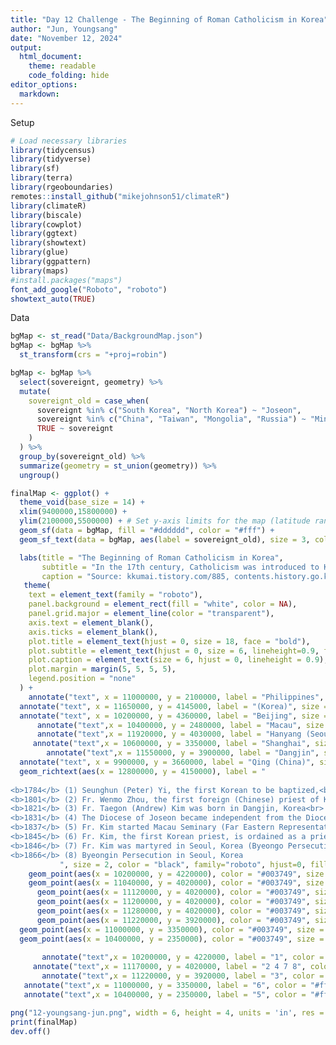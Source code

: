 ```yaml
---
title: "Day 12 Challenge - The Beginning of Roman Catholicism in Korea"
author: "Jun, Youngsang"
date: "November 12, 2024"
output: 
  html_document: 
    theme: readable
    code_folding: hide
editor_options: 
  markdown: 
---
```


Setup
```r
# Load necessary libraries
library(tidycensus)
library(tidyverse)
library(sf)
library(terra)
library(rgeoboundaries)
remotes::install_github("mikejohnson51/climateR")
library(climateR)
library(biscale)
library(cowplot)
library(ggtext)
library(showtext)
library(glue)
library(ggpattern)
library(maps)
#install.packages("maps")
font_add_google("Roboto", "roboto")
showtext_auto(TRUE)
``` 
Data
``` r
bgMap <- st_read("Data/BackgroundMap.json")
bgMap <- bgMap %>%
  st_transform(crs = "+proj=robin") 

bgMap <- bgMap %>%
  select(sovereignt, geometry) %>%
  mutate(
    sovereignt_old = case_when(
      sovereignt %in% c("South Korea", "North Korea") ~ "Joseon",
      sovereignt %in% c("China", "Taiwan", "Mongolia", "Russia") ~ "Ming-Qing",
      TRUE ~ sovereignt  
    )
  ) %>%
  group_by(sovereignt_old) %>%
  summarize(geometry = st_union(geometry)) %>%
  ungroup()


``` 

```r
finalMap <- ggplot() +
  theme_void(base_size = 14) +
  xlim(9400000,15800000) +
  ylim(2100000,5500000) + # Set y-axis limits for the map (latitude range)
  geom_sf(data = bgMap, fill = "#dddddd", color = "#fff") +
  geom_sf_text(data = bgMap, aes(label = sovereignt_old), size = 3, color = "#aaa", family="roboto")+

  labs(title = "The Beginning of Roman Catholicism in Korea",
       subtitle = "In the 17th century, Catholicism was introduced to Korea by envoys traveling to and from Beijing, China. Initially, it was regarded as a new field of study\nrather than a religion and was referred to as \"Western Learning (Seohak)\". It is unprecedented worldwide that Catholic faith was grown by Koreans\nthemselves before the arrival of Western missionaries.",
       caption = "Source: kkumai.tistory.com/885, contents.history.go.kr/mobile/kc/view.do?levelId=kc_n301400&code=kc_age_30,\nGitHub@yjmark, @weitzman-musa, #30DayMapChallenge #Day12")+
   theme(
    text = element_text(family = "roboto"),
    panel.background = element_rect(fill = "white", color = NA),
    panel.grid.major = element_line(color = "transparent"),         
    axis.text = element_blank(),                                     
    axis.ticks = element_blank(),                                    
    plot.title = element_text(hjust = 0, size = 18, face = "bold"),
    plot.subtitle = element_text(hjust = 0, size = 6, lineheight=0.9, face="italic", margin = margin(b = 3, t = 6)),  # Use element_markdown for ggtext
    plot.caption = element_text(size = 6, hjust = 0, lineheight = 0.9),
    plot.margin = margin(5, 5, 5, 5),
    legend.position = "none"
  ) +
    annotate("text", x = 11000000, y = 2100000, label = "Philippines", size = 3, color = "#aaa", family="roboto") +
  annotate("text", x = 11650000, y = 4145000, label = "(Korea)", size = 3, color = "#aaa", family="roboto") +
  annotate("text", x = 10200000, y = 4360000, label = "Beijing", size = 3, color = "black", family="roboto") +
      annotate("text",x = 10400000, y = 2480000, label = "Macau", size = 3, color = "black", family="roboto") +
      annotate("text",x = 11920000, y = 4030000, label = "Hanyang (Seoul)", size = 3, color = "black", family="roboto") +
     annotate("text",x = 10600000, y = 3350000, label = "Shanghai", size = 3, color = "black", family="roboto") +
        annotate("text",x = 11550000, y = 3900000, label = "Dangjin", size = 3, color = "black", family="roboto") +
  annotate("text", x = 9900000, y = 3660000, label = "Qing (China)", size = 3, color = "#aaa", family="roboto") +
  geom_richtext(aes(x = 12800000, y = 4150000), label = "
 
<b>1784</b> (1) Seunghun (Peter) Yi, the first Korean to be baptized,<br>           received baptism in Beijing, China<br>
<b>1801</b> (2) Fr. Wenmo Zhou, the first foreign (Chinese) priest of Korea,<br>was           martyred in Seoul, Korea (Sinyu Persecution)<br>
<b>1821</b> (3) Fr. Taegon (Andrew) Kim was born in Dangjin, Korea<br>
<b>1831</b> (4) The Diocese of Joseon became independent from the Diocese<br>of Beijing<br>
<b>1837</b> (5) Fr. Kim started Macau Seminary (Far Eastern Representative,<br>           Paris Foreign Missions Society) in Macau and Philippines<br>
<b>1845</b> (6) Fr. Kim, the first Korean priest, is ordained as a priest at a church in Shanghai, China<br>
<b>1846</b> (7) Fr. Kim was martyred in Seoul, Korea (Byeongo Persecution)<br>
<b>1866</b> (8) Byeongin Persecution in Seoul, Korea
           ", size = 2, color = "black", family="roboto", hjust=0, fill = NA, label.color = NA) +
    geom_point(aes(x = 10200000, y = 4220000), color = "#003749", size = 2) +
    geom_point(aes(x = 11040000, y = 4020000), color = "#003749", size = 2) +
      geom_point(aes(x = 11120000, y = 4020000), color = "#003749", size = 2) +
      geom_point(aes(x = 11200000, y = 4020000), color = "#003749", size = 2) +
      geom_point(aes(x = 11280000, y = 4020000), color = "#003749", size = 2) +
      geom_point(aes(x = 11220000, y = 3920000), color = "#003749", size = 2) +
  geom_point(aes(x = 11000000, y = 3350000), color = "#003749", size = 2) +
  geom_point(aes(x = 10400000, y = 2350000), color = "#003749", size = 2) +
  
       annotate("text",x = 10200000, y = 4220000, label = "1", color = "#fff", size = 2, family="roboto") +
     annotate("text",x = 11170000, y = 4020000, label = "2 4 7 8", color = "#fff", size = 2, family="roboto") +
       annotate("text",x = 11220000, y = 3920000, label = "3", color = "#fff", size = 2, family="roboto") +
   annotate("text",x = 11000000, y = 3350000, label = "6", color = "#fff", size = 2, family="roboto") +
   annotate("text",x = 10400000, y = 2350000, label = "5", color = "#fff", size = 2, family="roboto") 

png("12-youngsang-jun.png", width = 6, height = 4, units = 'in', res = 300)
print(finalMap)
dev.off()
```



